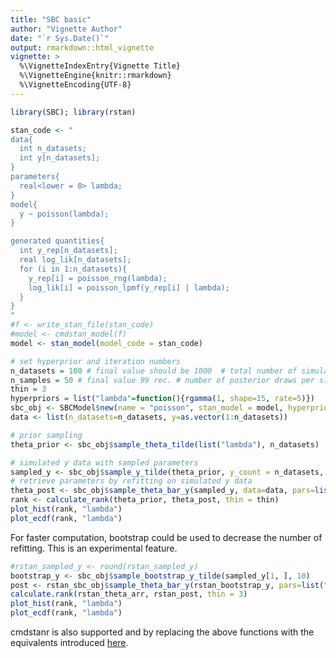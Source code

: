 ```yaml
---
title: "SBC basic"
author: "Vignette Author"
date: "`r Sys.Date()`"
output: rmarkdown::html_vignette
vignette: >
  %\VignetteIndexEntry{Vignette Title}
  %\VignetteEngine{knitr::rmarkdown}
  %\VignetteEncoding{UTF-8}
---
```

```r
library(SBC); library(rstan)
```

```r
stan_code <- "
data{
  int n_datasets;
  int y[n_datasets];
}
parameters{
  real<lower = 0> lambda;
}
model{
  y ~ poisson(lambda);
}

generated quantities{
  int y_rep[n_datasets];
  real log_lik[n_datasets];
  for (i in 1:n_datasets){
    y_rep[i] = poisson_rng(lambda); 
    log_lik[i] = poisson_lpmf(y_rep[i] | lambda);
  }
}
"
#f <- write_stan_file(stan_code)
#model <- cmdstan_model(f)
model <- stan_model(model_code = stan_code)

# set hyperprior and iteration numbers
n_datasets = 100 # final value should be 1000  # total number of simulated data sets and fits
n_samples = 50 # final value 99 rec. # number of posterior draws per simulated data set
thin = 3
hyperpriors = list("lambda"=function(){rgamma(1, shape=15, rate=5)})
sbc_obj <- SBCModel$new(name = "poisson", stan_model = model, hyperpriors = hyperpriors)
data <- list(n_datasets=n_datasets, y=as.vector(1:n_datasets))

# prior sampling
theta_prior <- sbc_obj$sample_theta_tilde(list("lambda"), n_datasets)

# simulated y data with sampled parameters
sampled_y <- sbc_obj$sample_y_tilde(theta_prior, y_count = n_datasets, data=data) # dummy data for y) 
# retrieve parameters by refitting on simulated y data
theta_post <- sbc_obj$sample_theta_bar_y(sampled_y, data=data, pars=list("lambda"), fit_iter = n_samples * thin)
rank <- calculate_rank(theta_prior, theta_post, thin = thin)
plot_hist(rank, "lambda")
plot_ecdf(rank, "lambda")
```

For faster computation, bootstrap could be used to decrease the number of refitting. This is an experimental feature.

```r
#rstan_sampled_y <- round(rstan_sampled_y)
bootstrap_y <- sbc_obj$sample_bootstrap_y_tilde(sampled_y[1, ], 10)
post <- rstan_sbc_obj$sample_theta_bar_y(rstan_bootstrap_y, pars=list("lambda", "lp__"), data=list(N=25))
calculate.rank(rstan_theta_arr, rstan_post, thin = 3)
plot_hist(rank, "lambda")
plot_ecdf(rank, "lambda")
```

cmdstanr is also supported and by replacing the above functions with the equivalents introduced [here](https://github.com/hyunjimoon/SBC/blob/master/tests/testthat/test-SBCModel.R).
